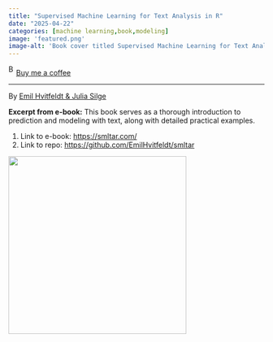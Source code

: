 ```yaml
---
title: "Supervised Machine Learning for Text Analysis in R"
date: "2025-04-22"
categories: [machine learning,book,modeling]
image: 'featured.png'
image-alt: 'Book cover titled Supervised Machine Learning for Text Analysis in R by Emil Hvitfeldt and Julia Silge, part of the Data Science Series by CRC Press. The cover features stylized blocks of multicolored text on the left and a scatter plot graph on the right, all set against a dark blue background.'
---
```


<link href="https://fonts.googleapis.com/css?family=Cookie" rel="stylesheet"><a class="bmc-button" target="_blank" href="https://www.buymeacoffee.com/JoscelinRocha">![Buy me a coffee](https://cdn.buymeacoffee.com/buttons/bmc-new-btn-logo.svg){alt="Buy me a coffee" width="15" height="21"}Buy me a coffee</a>

------------------------------------------------------------------------

By [Emil Hvitfeldt & Julia Silge](https://smltar.com/)

**Excerpt from e-book:** This book serves as a thorough introduction to prediction and modeling with text, along with detailed practical examples.

1.  Link to e-book: <https://smltar.com/>
2.  Link to repo: <https://github.com/EmilHvitfeldt/smltar>

![](https://smltar.com/cover.jpg){width="350"}
